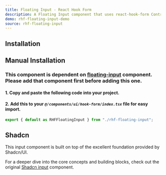 ```yaml
---
title: Floating Input - React Hook Form
description: A Floating Input component that uses react-hook-form Controller.
demo: rhf-floating-input-demo
source: rhf-floating-input
---
```


## Installation
<ComponentInstallation name="rhf-floating-input" />

## Manual Installation
### This component is dependent on [floating-input](/docs/components/inputs/floating-input) component. Please add that component first before adding this one.

#### 1. Copy and paste the following code into your project.

<ComponentSource name="rhf-floating-input" filePath="@/components/ui/hook-form/rhf-floating-input.tsx"/>

#### 2. Add this to your *`@/components/ui/hook-form/index.tsx`* file for easy import.
```ts
export { default as RHFFloatingInput } from "./rhf-floating-input";
```

## Shadcn
This input component is built on top of the excellent foundation provided by Shadcn/UI.

For a deeper dive into the core concepts and building blocks, check out the original [Shadcn input](https://ui.shadcn.com/docs/components/input) component.